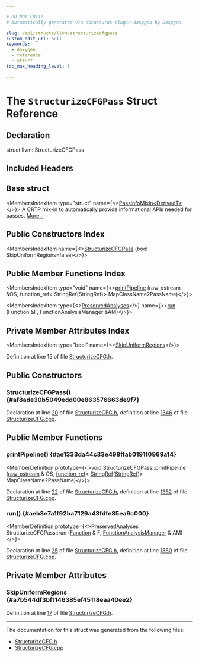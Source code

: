 ```yaml
---

# DO NOT EDIT!
# Automatically generated via docusaurus-plugin-doxygen by Doxygen.

slug: /api/structs/llvm/structurizecfgpass
custom_edit_url: null
keywords:
  - doxygen
  - reference
  - struct
toc_max_heading_level: 3

---
```





# The `StructurizeCFGPass` Struct Reference

<DoxygenPage pluginConfig={pluginConfig}>



## Declaration

<CodeBlock>struct llvm::StructurizeCFGPass</CodeBlock>

## Included Headers

<IncludesList>
<IncludesListItem
  filePath="llvm/Transforms/Scalar/StructurizeCFG.h"
  permalink="/docs/api/files/include/include/llvm/include/llvm/transforms/include/llvm/transforms/scalar/structurizecfg-h"
  isLocal="true" />
</IncludesList>

## Base struct

<MembersIndex>

<MembersIndexItem
  type="struct"
  name={<><a href="/docs/api/structs/llvm/passinfomixin">PassInfoMixin&lt;DerivedT&gt;</a></>}>
A CRTP mix-in to automatically provide informational APIs needed for passes. <a href="/docs/api/structs/llvm/passinfomixin/#details">More...</a>
</MembersIndexItem>

</MembersIndex>

## Public Constructors Index

<MembersIndex>

<MembersIndexItem
  name={<><a href="#af8ade30b5049edd00e863576663de9f7">StructurizeCFGPass</a> (bool SkipUniformRegions=false)</>}>
</MembersIndexItem>

</MembersIndex>

## Public Member Functions Index

<MembersIndex>

<MembersIndexItem
  type="void"
  name={<><a href="#ae1333da44c33e498ffab0191f0969a14">printPipeline</a> (raw&#95;ostream &amp;OS, function&#95;ref&lt; StringRef(StringRef)&gt; MapClassName2PassName)</>}>
</MembersIndexItem>

<MembersIndexItem
  type={<><a href="/docs/api/classes/llvm/preservedanalyses">PreservedAnalyses</a></>}
  name={<><a href="#aeb3e7a1f92ba7129a43fdfe85ea9c000">run</a> (Function &amp;F, FunctionAnalysisManager &amp;AM)</>}>
</MembersIndexItem>

</MembersIndex>

## Private Member Attributes Index

<MembersIndex>

<MembersIndexItem
  type="bool"
  name={<><a href="#a7b544df3bf1146385ef45118eaa40ee2">SkipUniformRegions</a></>}>
</MembersIndexItem>

</MembersIndex>


Definition at line 15 of file <a href="/docs/api/files/include/include/llvm/include/llvm/transforms/include/llvm/transforms/scalar/structurizecfg-h">StructurizeCFG.h</a>.

<SectionDefinition>

## Public Constructors

### StructurizeCFGPass() {#af8ade30b5049edd00e863576663de9f7}

<MemberDefinition
  prototype="StructurizeCFGPass::StructurizeCFGPass (bool SkipUniformRegions=false)">

Declaration at line <a href="/docs/api/files/include/include/llvm/include/llvm/transforms/include/llvm/transforms/scalar/structurizecfg-h/#l00020">20</a> of file <a href="/docs/api/files/include/include/llvm/include/llvm/transforms/include/llvm/transforms/scalar/structurizecfg-h">StructurizeCFG.h</a>, definition at line <a href="/docs/api/files/lib/lib/transforms/lib/transforms/scalar/structurizecfg-cpp/#l01346">1346</a> of file <a href="/docs/api/files/lib/lib/transforms/lib/transforms/scalar/structurizecfg-cpp">StructurizeCFG.cpp</a>.
</MemberDefinition>

</SectionDefinition>

<SectionDefinition>

## Public Member Functions

### printPipeline() {#ae1333da44c33e498ffab0191f0969a14}

<MemberDefinition
  prototype={<>void StructurizeCFGPass::printPipeline (<a href="/docs/api/classes/llvm/raw-ostream">raw&#95;ostream</a> &amp; OS, <a href="/docs/api/classes/llvm/function-ref">function&#95;ref</a>&lt; <a href="/docs/api/classes/llvm/stringref">StringRef</a>(<a href="/docs/api/classes/llvm/stringref">StringRef</a>)&gt; MapClassName2PassName)</>}>

Declaration at line <a href="/docs/api/files/include/include/llvm/include/llvm/transforms/include/llvm/transforms/scalar/structurizecfg-h/#l00022">22</a> of file <a href="/docs/api/files/include/include/llvm/include/llvm/transforms/include/llvm/transforms/scalar/structurizecfg-h">StructurizeCFG.h</a>, definition at line <a href="/docs/api/files/lib/lib/transforms/lib/transforms/scalar/structurizecfg-cpp/#l01352">1352</a> of file <a href="/docs/api/files/lib/lib/transforms/lib/transforms/scalar/structurizecfg-cpp">StructurizeCFG.cpp</a>.
</MemberDefinition>

### run() {#aeb3e7a1f92ba7129a43fdfe85ea9c000}

<MemberDefinition
  prototype={<>PreservedAnalyses StructurizeCFGPass::run (<a href="/docs/api/classes/llvm/function">Function</a> &amp; F, <a href="/docs/api/namespaces/llvm/#adce09a5a0de0e3177eb00e932734af2f">FunctionAnalysisManager</a> &amp; AM)</>}>

Declaration at line <a href="/docs/api/files/include/include/llvm/include/llvm/transforms/include/llvm/transforms/scalar/structurizecfg-h/#l00025">25</a> of file <a href="/docs/api/files/include/include/llvm/include/llvm/transforms/include/llvm/transforms/scalar/structurizecfg-h">StructurizeCFG.h</a>, definition at line <a href="/docs/api/files/lib/lib/transforms/lib/transforms/scalar/structurizecfg-cpp/#l01360">1360</a> of file <a href="/docs/api/files/lib/lib/transforms/lib/transforms/scalar/structurizecfg-cpp">StructurizeCFG.cpp</a>.
</MemberDefinition>

</SectionDefinition>

<SectionDefinition>

## Private Member Attributes

### SkipUniformRegions {#a7b544df3bf1146385ef45118eaa40ee2}

<MemberDefinition
  prototype="bool llvm::StructurizeCFGPass::SkipUniformRegions">

Definition at line <a href="/docs/api/files/include/include/llvm/include/llvm/transforms/include/llvm/transforms/scalar/structurizecfg-h/#l00017">17</a> of file <a href="/docs/api/files/include/include/llvm/include/llvm/transforms/include/llvm/transforms/scalar/structurizecfg-h">StructurizeCFG.h</a>.
</MemberDefinition>

</SectionDefinition>

<hr/>

The documentation for this struct was generated from the following files:

<ul>
<li><a href="/docs/api/files/include/include/llvm/include/llvm/transforms/include/llvm/transforms/scalar/structurizecfg-h">StructurizeCFG.h</a></li>
<li><a href="/docs/api/files/lib/lib/transforms/lib/transforms/scalar/structurizecfg-cpp">StructurizeCFG.cpp</a></li>
</ul>

</DoxygenPage>
